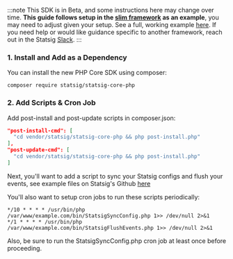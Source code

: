 :::note
This SDK is in Beta, and some instructions here may change over time. **This guide follows setup in the [slim framework](https://www.slimframework.com/) as an example**, you may need to adjust given your setup. See a full, working example [here](https://github.com/daniel-statsig/statsig-php-core-slim-example). If you need help or would like guidance specific to another framework, reach out in the Statsig [Slack](https://statsig.com/slack).
:::

### 1. Install and Add as a Dependency
You can install the new PHP Core SDK using composer:

```shell
composer require statsig/statsig-core-php
```

### 2. Add Scripts & Cron Job

Add post-install and post-update scripts in composer.json: 

```json
"post-install-cmd": [
  "cd vendor/statsig/statsig-core-php && php post-install.php"
],
"post-update-cmd": [
  "cd vendor/statsig/statsig-core-php && php post-install.php"
]
```

Next, you'll want to add a script to sync your Statsig configs and flush your events, see example files on Statsig's Github [here](https://github.com/daniel-statsig/statsig-php-core-slim-example/tree/main/bin)

You'll also want to setup cron jobs to run these scripts periodically:

```shell
*/10 * * * * /usr/bin/php /var/www/example.com/bin/StatsigSyncConfig.php 1>> /dev/null 2>&1
*/1 * * * * /usr/bin/php /var/www/example.com/bin/StatsigFlushEvents.php 1>> /dev/null 2>&1
```

Also, be sure to run the StatsigSyncConfig.php cron job at least once before proceeding. 